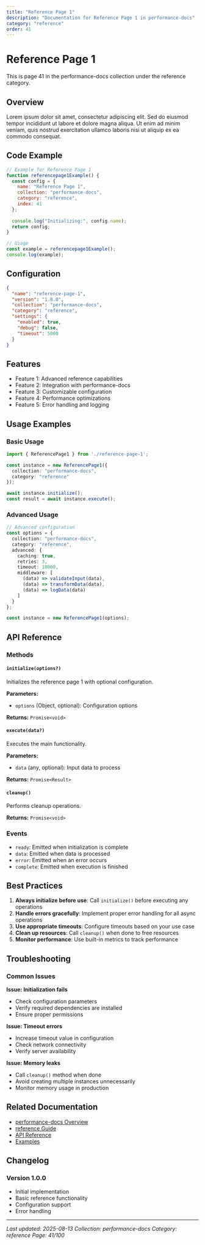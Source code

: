 ```yaml
---
title: "Reference Page 1"
description: "Documentation for Reference Page 1 in performance-docs"
category: "reference"
order: 41
---
```


# Reference Page 1

This is page 41 in the performance-docs collection under the reference category.

## Overview

Lorem ipsum dolor sit amet, consectetur adipiscing elit. Sed do eiusmod tempor incididunt ut labore et dolore magna aliqua. Ut enim ad minim veniam, quis nostrud exercitation ullamco laboris nisi ut aliquip ex ea commodo consequat.

## Code Example

```javascript
// Example for Reference Page 1
function referencepage1Example() {
  const config = {
    name: "Reference Page 1",
    collection: "performance-docs",
    category: "reference",
    index: 41
  };
  
  console.log("Initializing:", config.name);
  return config;
}

// Usage
const example = referencepage1Example();
console.log(example);
```

## Configuration

```json
{
  "name": "reference-page-1",
  "version": "1.0.0",
  "collection": "performance-docs",
  "category": "reference",
  "settings": {
    "enabled": true,
    "debug": false,
    "timeout": 5000
  }
}
```

## Features

- Feature 1: Advanced reference capabilities
- Feature 2: Integration with performance-docs
- Feature 3: Customizable configuration
- Feature 4: Performance optimizations
- Feature 5: Error handling and logging

## Usage Examples

### Basic Usage

```typescript
import { ReferencePage1 } from './reference-page-1';

const instance = new ReferencePage1({
  collection: "performance-docs",
  category: "reference"
});

await instance.initialize();
const result = await instance.execute();
```

### Advanced Usage

```typescript
// Advanced configuration
const options = {
  collection: "performance-docs",
  category: "reference",
  advanced: {
    caching: true,
    retries: 3,
    timeout: 10000,
    middleware: [
      (data) => validateInput(data),
      (data) => transformData(data),
      (data) => logData(data)
    ]
  }
};

const instance = new ReferencePage1(options);
```

## API Reference

### Methods

#### `initialize(options?)`

Initializes the reference page 1 with optional configuration.

**Parameters:**
- `options` (Object, optional): Configuration options

**Returns:** `Promise<void>`

#### `execute(data?)`

Executes the main functionality.

**Parameters:**
- `data` (any, optional): Input data to process

**Returns:** `Promise<Result>`

#### `cleanup()`

Performs cleanup operations.

**Returns:** `Promise<void>`

### Events

- `ready`: Emitted when initialization is complete
- `data`: Emitted when data is processed
- `error`: Emitted when an error occurs
- `complete`: Emitted when execution is finished

## Best Practices

1. **Always initialize before use**: Call `initialize()` before executing any operations
2. **Handle errors gracefully**: Implement proper error handling for all async operations
3. **Use appropriate timeouts**: Configure timeouts based on your use case
4. **Clean up resources**: Call `cleanup()` when done to free resources
5. **Monitor performance**: Use built-in metrics to track performance

## Troubleshooting

### Common Issues

**Issue: Initialization fails**
- Check configuration parameters
- Verify required dependencies are installed
- Ensure proper permissions

**Issue: Timeout errors**
- Increase timeout value in configuration
- Check network connectivity
- Verify server availability

**Issue: Memory leaks**
- Call `cleanup()` method when done
- Avoid creating multiple instances unnecessarily
- Monitor memory usage in production

## Related Documentation

- [performance-docs Overview](../index)
- [reference Guide](../reference/index)
- [API Reference](../api/index)
- [Examples](../examples/index)

## Changelog

### Version 1.0.0
- Initial implementation
- Basic reference functionality
- Configuration support
- Error handling

---

*Last updated: 2025-08-13*
*Collection: performance-docs*
*Category: reference*
*Page: 41/100*
